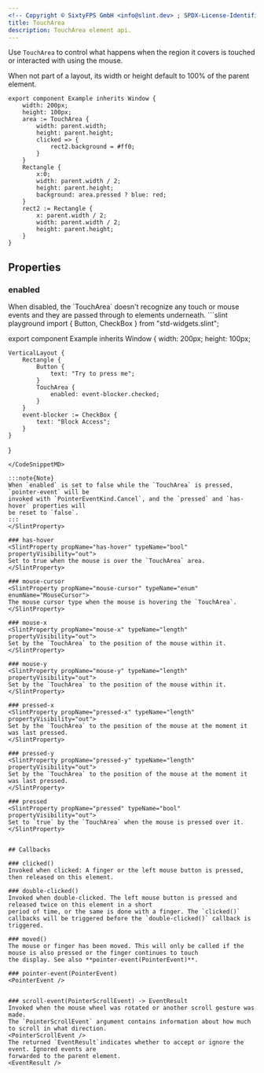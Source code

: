 ```yaml
---
<!-- Copyright © SixtyFPS GmbH <info@slint.dev> ; SPDX-License-Identifier: MIT -->
title: TouchArea
description: TouchArea element api.
---
```


Use `TouchArea` to control what happens when the region it covers is touched or interacted with
using the mouse.

When not part of a layout, its width or height default to 100% of the parent element.

```slint playground
export component Example inherits Window {
    width: 200px;
    height: 100px;
    area := TouchArea {
        width: parent.width;
        height: parent.height;
        clicked => {
            rect2.background = #ff0;
        }
    }
    Rectangle {
        x:0;
        width: parent.width / 2;
        height: parent.height;
        background: area.pressed ? blue: red;
    }
    rect2 := Rectangle {
        x: parent.width / 2;
        width: parent.width / 2;
        height: parent.height;
    }
}
```

## Properties

### enabled
<SlintProperty propName="enabled" typeName="bool" defaultValue="true">
When disabled, the `TouchArea` doesn't recognize any touch or mouse events and they are
passed through to elements underneath.

<CodeSnippetMD imagePath="/src/assets/generated/basic-syntax.png" scale="2"  imageWidth="200" imageHeight="100" imageAlt='Basic syntax'>
```slint playground
import { Button, CheckBox } from "std-widgets.slint";

export component Example inherits Window {
    width: 200px; height: 100px;

    VerticalLayout {
        Rectangle {
            Button {
                text: "Try to press me";
            }
            TouchArea {
                enabled: event-blocker.checked;
            }
        }
        event-blocker := CheckBox {
            text: "Block Access";
        }
    }
}
```
</CodeSnippetMD>

:::note{Note}
When `enabled` is set to false while the `TouchArea` is pressed, `pointer-event` will be
invoked with `PointerEventKind.Cancel`, and the `pressed` and `has-hover` properties will
be reset to `false`.
:::
</SlintProperty>

### has-hover
<SlintProperty propName="has-hover" typeName="bool" propertyVisibility="out">
Set to true when the mouse is over the `TouchArea` area.
</SlintProperty>

### mouse-cursor
<SlintProperty propName="mouse-cursor" typeName="enum" enumName="MouseCursor">
The mouse cursor type when the mouse is hovering the `TouchArea`.
</SlintProperty>

### mouse-x
<SlintProperty propName="mouse-x" typeName="length" propertyVisibility="out">
Set by the `TouchArea` to the position of the mouse within it.
</SlintProperty>

### mouse-y
<SlintProperty propName="mouse-y" typeName="length" propertyVisibility="out">
Set by the `TouchArea` to the position of the mouse within it.
</SlintProperty>

### pressed-x
<SlintProperty propName="pressed-x" typeName="length" propertyVisibility="out">
Set by the `TouchArea` to the position of the mouse at the moment it was last pressed.
</SlintProperty>

### pressed-y
<SlintProperty propName="pressed-y" typeName="length" propertyVisibility="out">
Set by the `TouchArea` to the position of the mouse at the moment it was last pressed.
</SlintProperty>

### pressed
<SlintProperty propName="pressed" typeName="bool" propertyVisibility="out">
Set to `true` by the `TouchArea` when the mouse is pressed over it.
</SlintProperty>


## Callbacks

### clicked()
Invoked when clicked: A finger or the left mouse button is pressed, then released on this element.

### double-clicked()
Invoked when double-clicked. The left mouse button is pressed and released twice on this element in a short
period of time, or the same is done with a finger. The `clicked()` callbacks will be triggered before the `double-clicked()` callback is triggered.

### moved()
The mouse or finger has been moved. This will only be called if the mouse is also pressed or the finger continues to touch
the display. See also **pointer-event(PointerEvent)**.

### pointer-event(PointerEvent)
<PointerEvent />


### scroll-event(PointerScrollEvent) -> EventResult
Invoked when the mouse wheel was rotated or another scroll gesture was made.
The `PointerScrollEvent` argument contains information about how much to scroll in what direction.
<PointerScrollEvent />
The returned `EventResult`indicates whether to accept or ignore the event. Ignored events are
forwarded to the parent element.
<EventResult />
